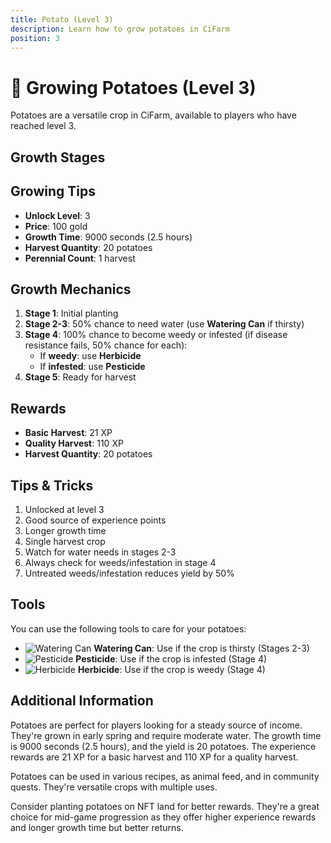 ```yaml
---
title: Potato (Level 3)
description: Learn how to grow potatoes in CiFarm
position: 3
---
```



# 🥔 Growing Potatoes (Level 3)

Potatoes are a versatile crop in CiFarm, available to players who have reached level 3.

## Growth Stages

<GrowthStages cropName="potato" stages={5} />

## Growing Tips

- **Unlock Level**: 3
- **Price**: 100 gold
- **Growth Time**: 9000 seconds (2.5 hours)
- **Harvest Quantity**: 20 potatoes
- **Perennial Count**: 1 harvest

## Growth Mechanics

1. **Stage 1**: Initial planting
2. **Stage 2-3**: 50% chance to need water (use **Watering Can** if thirsty)
3. **Stage 4**: 100% chance to become weedy or infested (if disease resistance fails, 50% chance for each):
   - If **weedy**: use **Herbicide**
   - If **infested**: use **Pesticide**
4. **Stage 5**: Ready for harvest

## Rewards

- **Basic Harvest**: 21 XP
- **Quality Harvest**: 110 XP
- **Harvest Quantity**: 20 potatoes

## Tips & Tricks

1. Unlocked at level 3
2. Good source of experience points
3. Longer growth time
4. Single harvest crop
5. Watch for water needs in stages 2-3
6. Always check for weeds/infestation in stage 4
7. Untreated weeds/infestation reduces yield by 50%

## Tools

You can use the following tools to care for your potatoes:

- ![Watering Can](/tools/watering-can.png) **Watering Can**: Use if the crop is thirsty (Stages 2-3)
- ![Pesticide](/tools/pesticide.png) **Pesticide**: Use if the crop is infested (Stage 4)
- ![Herbicide](/tools/herbicide.png) **Herbicide**: Use if the crop is weedy (Stage 4)

## Additional Information

Potatoes are perfect for players looking for a steady source of income. They're grown in early spring and require moderate water. The growth time is 9000 seconds (2.5 hours), and the yield is 20 potatoes. The experience rewards are 21 XP for a basic harvest and 110 XP for a quality harvest.

Potatoes can be used in various recipes, as animal feed, and in community quests. They're versatile crops with multiple uses.

Consider planting potatoes on NFT land for better rewards. They're a great choice for mid-game progression as they offer higher experience rewards and longer growth time but better returns. 